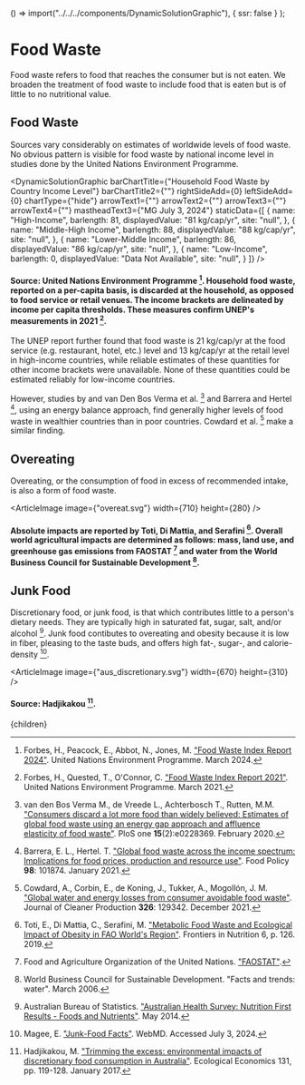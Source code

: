 


  () => import("../../../components/DynamicSolutionGraphic"),
  { ssr: false }
);


# Food Waste

Food waste refers to food that reaches the consumer but is not eaten. We broaden the treatment of food waste to include food that is eaten but is of little to no nutritional value.

## Food Waste

Sources vary considerably on estimates of worldwide levels of food waste. No obvious pattern is visible for food waste by national income level in studies done by the United Nations Environment Programme.

<DynamicSolutionGraphic
  barChartTitle={"Household Food Waste by Country Income Level"}
  barChartTitle2={""}
  rightSideAdd={0}
  leftSideAdd={0}
  chartType={"hide"}
  arrowText1={""}
  arrowText2={""}
  arrowText3={""}
  arrowText4={""}
  mastheadText3={"MG July 3, 2024"}
 staticData={[
    {
     name: "High-Income",
      barlength: 81,
      displayedValue: "81 kg/cap/yr",
      site: "null",
    },
    {
      name: "Middle-High Income",
      barlength: 88,
      displayedValue: "88 kg/cap/yr",
      site: "null",
    },
	{
		name: "Lower-Middle Income",
		barlength: 86,
		displayedValue: "86 kg/cap/yr",
		site: "null",
	},
	{
		name: "Low-Income",
		barlength: 0,
		displayedValue: "Data Not Available",
		site: "null",
	}
  ]}
/>

#### Source: United Nations Environment Programme [^2]. Household food waste, reported on a per-capita basis, is discarded at the household, as opposed to food service or retail venues. The income brackets are delineated by income per capita thresholds. These measures confirm UNEP's measurements in 2021 [^15].

The UNEP report further found that food waste is 21 kg/cap/yr at the food service (e.g. restaurant, hotel, etc.) level and 13 kg/cap/yr at the retail level in high-income countries, while reliable estimates of these quantities for other income brackets were unavailable. None of these quantities could be estimated reliably for low-income countries.

However, studies by and van Den Bos Verma et al. [^6] and Barrera and Hertel [^4], using an energy balance approach, find generally higher levels of food waste in wealthier countries than in poor countries. Cowdard et al. [^5] make a similar finding.

<FoodDateLabelsUS />
<FoodWasteFEFO />
<FoodOutletsShouldMakeNearExpiredFoodAvailableSolution />

## Overeating
Overeating, or the consumption of food in excess of recommended intake, is also a form of food waste.

<ArticleImage image={"overeat.svg"} width={710} height={280} />
#### Absolute impacts are reported by Toti, Di Mattia, and Serafini [^9]. Overall world agricultural impacts are determined as follows: mass, land use, and greenhouse gas emissions from FAOSTAT [^3] and water from the World Business Council for Sustainable Development [^10].

<ReduceRestaurantMealSizeSolution />

## Junk Food

Discretionary food, or junk food, is that which contributes little to a person's dietary needs. They are typically high in saturated fat, sugar, salt, and/or alcohol [^14]. Junk food contibutes to overeating and obesity because it is low in fiber, pleasing to the taste buds, and offers high fat-, sugar-, and calorie-density [^1].

<ArticleImage image={"aus_discretionary.svg"} width={670} height={310} />
#### Source: Hadjikakou [^13].

[^1]: Magee, E. ["Junk-Food Facts"](https://www.webmd.com/diet/features/junk-food-facts). WebMD. Accessed July 3, 2024.

[^2]: Forbes, H., Peacock, E., Abbot, N., Jones, M. ["Food Waste Index Report 2024"](https://www.unep.org/resources/publication/food-waste-index-report-2024). United Nations Environment Programme. March 2024.

[^3]: Food and Agriculture Organization of the United Nations. ["FAOSTAT"](http://www.fao.org/faostat/en/#data).

[^4]: Barrera, E. L., Hertel. T. ["Global food waste across the income spectrum: Implications for food prices, production and resource use"](https://www.sciencedirect.com/science/article/pii/S0306919220300762). Food Policy **98**: 101874. January 2021.

[^5]: Cowdard, A., Corbin, E., de Koning, J., Tukker, A., Mogollón, J. M. ["Global water and energy losses from consumer avoidable food waste"](https://www.sciencedirect.com/science/article/pii/S0959652621035265). Journal of Cleaner Production **326**: 129342. December 2021.

[^6]: van den Bos Verma M., de Vreede L., Achterbosch T., Rutten, M.M. ["Consumers discard a lot more food than widely believed: Estimates of global food waste using an energy gap approach and affluence elasticity of food waste"](https://journals.plos.org/plosone/article?id=10.1371/journal.pone.0228369). PloS one **15**(2):e0228369. February 2020.

[^7]: Strecker, K., Bitzer, V., Kruijssen, F. ["Critical stages for post-harvest losses and nutrition outcomes in the value chains of bush beans and nightshade in Uganda"](https://link.springer.com/article/10.1007/s12571-021-01244-x). Food Security 14, pp. 411-426. January 2022.

[^8]: Sugri, I., Abubakari, M., Owusu, R. K., Bidzakin, J. K. ["Postharvest losses and mitigating technologies: evidence from Upper East Region of Ghana"](https://www.sciencedirect.com/science/article/pii/S2666188821000071). Sustainable Futures 3: 100048. 2021.

[^9]: Toti, E., Di Mattia, C., Serafini, M. ["Metabolic Food Waste and Ecological Impact of Obesity in FAO World's Region"](https://www.frontiersin.org/article/10.3389/fnut.2019.00126). Frontiers in Nutrition 6, p. 126. 2019.

[^10]: World Business Council for Sustainable Development. "Facts and trends: water". March 2006.

[^11]: World Food Programme. ["Post-Harvest Loss Reduction"](https://innovation.wfp.org/project/post-harvest-loss-prevention). Accessed October 8, 2022.

[^12]: Yahaya, S. M., Mardiyya, A. Y. ["Review of Post-Harvest Losses of Fruits and Vegetables"](https://biomedres.us/fulltexts/BJSTR.MS.ID.002448.php). Biomedical Journal of Scientific & Technical Research. January 2019.

[^13]: Hadjikakou, M. ["Trimming the excess: environmental impacts of discretionary food consumption in Australia"](https://www.sciencedirect.com/science/article/abs/pii/S0921800916303615). Ecological Economics 131, pp. 119-128. January 2017.

[^14]: Australian Bureau of Statistics. ["Australian Health Survey: Nutrition First Results - Foods and Nutrients"](https://www.abs.gov.au/statistics/health/health-conditions-and-risks/australian-health-survey-nutrition-first-results-foods-and-nutrients/latest-release). May 2014.

[^15]: Forbes, H., Quested, T., O'Connor, C. ["Food Waste Index Report 2021"](https://www.unep.org/resources/report/unep-food-waste-index-report-2021). United Nations Environment Programme. March 2021.

  <Article 
    focusAreaUrl={focusAreaUrl} 
    hierarchy={hierarchy} 
    site={site}
  >
    {children}
  </Article>